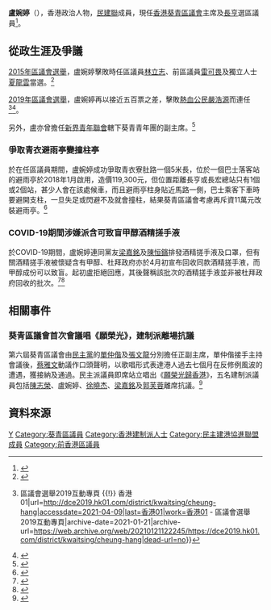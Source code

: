 {{undue}}
{{not|盧綺婷}}
{{Infobox_Officeholder
| name = 盧婉婷
| honorific-suffix = 議員
| native_name = Lo Yuen-ting
| native_name_lang = en
| image = 
| office = [[葵青區議會|葵青區議會]]主席
| term_start = 2022年1月25日
| term_end = 
| 1blankname = [[民政事務專員|民政事務專員]]
| 1namedata = [[鄭健|鄭健]]
| vicechairman1 = [[陳志榮_(區議員)|陳志榮]]
| predecessor1 = [[梁錦威|梁錦威]]
| office2 = [[葵青區議會|葵青區議會]]議員
| term_start2 = 2016年1月1日
| term_end2 = 
| constituency2  = [[長亨_(選區)|長亨]]
| predecessor2 = [[林立志|林立志]]
| successor2 =
| majority2 = [[2015年香港區議會選舉|2015年]]：2,814 (56.45%)<br>[[2019年香港區議會選舉|2019年]]：3,759 (53.48%)
| date of birth = 
| date of death =
| party = {{DAB/short}}
| otherparty = 
| spouse = 
| relatives = 
| residence = {{HKG}}
| educate = 
| past = 
| work = 
| blank1= 議員辦事處地址	
| data1= [[青衣島|青衣]][[長亨邨|長亨邨]]亨麗樓地下2A室
}}

'''盧婉婷'''（{{lang-en|Lo Yuen-ting}}），香港政治人物，[[民建聯|民建聯]]成員，現任[[香港|香港]][[葵青區議會|葵青區議會]]主席及[[長亨_(選區)|長亨]]選區議員<ref>{{Cite web |url=https://www.districtcouncils.gov.hk/kwt/tc_chi/members/info/dc_member_list_detail.php?member_id=2582 |title=葵青區議會議員資料 |access-date=2020-12-19 |archive-date=2021-07-12 |archive-url=https://web.archive.org/web/20210712034506/https://www.districtcouncils.gov.hk/kwt/tc_chi/members/info/dc_member_list_detail.php?member_id=2582 |dead-url=no }}</ref>。

==從政生涯及爭議==
[[2015年區議會選舉|2015年區議會選舉]]，盧婉婷擊敗時任區議員[[林立志|林立志]]、前區議員[[雷可畏|雷可畏]]及獨立人士[[夏龍雲|夏龍雲]]當選。<ref name="TheStandNews-20151123">{{cite web|title=13%區議員不足30歲　年輕勢力抬頭　政黨紛裁培少壯派|url=https://www.thestandnews.com/politics/13-%E5%8D%80%E8%AD%B0%E5%93%A1%E4%B8%8D%E8%B6%B330%E6%AD%B2-%E5%B9%B4%E8%BC%95%E5%8B%A2%E5%8A%9B%E6%8A%AC%E9%A0%AD-%E6%94%BF%E9%BB%A8%E7%B4%9B%E8%A3%81%E5%9F%B9%E5%B0%91%E5%A3%AF%E6%B4%BE/|accessdate=2020-08-09|date=2015-11-23|work=立場新聞|archive-date=2020-08-06|archive-url=https://web.archive.org/web/20200806071350/https://www.thestandnews.com/politics/13-%E5%8D%80%E8%AD%B0%E5%93%A1%E4%B8%8D%E8%B6%B330%E6%AD%B2-%E5%B9%B4%E8%BC%95%E5%8B%A2%E5%8A%9B%E6%8A%AC%E9%A0%AD-%E6%94%BF%E9%BB%A8%E7%B4%9B%E8%A3%81%E5%9F%B9%E5%B0%91%E5%A3%AF%E6%B4%BE/|dead-url=no}}</ref>

[[2019年區議會選舉|2019年區議會選舉]]，盧婉婷再以接近五百票之差，擊敗[[熱血公民|熱血公民]][[嚴浩源|嚴浩源]]而連任<ref>{{Cite web|title=長亨{{!}} 區議會選舉2019互動專頁 {{!}} 香港01|url=http://dce2019.hk01.com/district/kwaitsing/cheung-hang|accessdate=2021-04-09|last=香港01|work=香港01 - 區議會選舉2019互動專頁|archive-date=2021-01-21|archive-url=https://web.archive.org/web/20210121122245/https://dce2019.hk01.com/district/kwaitsing/cheung-hang|dead-url=no}}</ref><ref>{{Cite web|title=無綫新聞 - 2019區議會選舉候選人簡介新界葵青區十|url=https://news.tvb.com/local/5dd743b4e60383771a87fb9c/|accessdate=2021-04-09|work=news.tvb.com}}</ref>。

另外，盧亦曾擔任[[新界青年聯會|新界青年聯會]]轄下葵青青年團的副主席。<ref name="AppleDaily-20191105">{{cite web|title=【區選光復香港●大白田東】民建聯底扮撐時代革命 鎅票黨訂場後no show阻民主派宣傳|url=https://hk.appledaily.com/local/20191105/EY2WVVJCPGLVKX2P6ENN5LS5XU/|accessdate=2020-08-09|date=2019-11-05|work=蘋果日報 (香港)|archive-date=2020-07-14|archive-url=https://web.archive.org/web/20200714104445/https://hk.appledaily.com/local/20191105/EY2WVVJCPGLVKX2P6ENN5LS5XU/|dead-url=no}}</ref>

===爭取青衣避雨亭變撞柱亭===
於在任區議員期間，盧婉婷成功爭取青衣寮肚路一個5米長，位於一個巴士落客站的避雨亭於2018年1月啟用，造價119,300元，但位置距離長亨或長宏總站只有1個或2個站，甚少人會在該處候車，而且避雨亭柱身貼近馬路一側，巴士乘客下車時要避開支柱，一旦失足或閃避不及就會撞柱，結果葵青區議會考慮再斥資11萬元改裝避雨亭。<ref name="AppleDaily-20181109">{{cite web|title=民建聯「成功爭取」避雨亭變撞柱亭  12萬建造　11萬補鑊|url=https://hk.news.appledaily.com/local/20181109/RTCG6AVWOWXCDYVPJJQCC3MT4I/|accessdate=2020-08-09|date=2018-11-09|work=蘋果日報 (香港)|archive-date=2020-07-15|archive-url=https://web.archive.org/web/20200715070930/https://hk.news.appledaily.com/local/20181109/RTCG6AVWOWXCDYVPJJQCC3MT4I/|dead-url=no}}</ref>

===COVID-19期間涉嫌派含可致盲甲醇酒精搓手液===
於COVID-19期間，盧婉婷連同黨友[[梁嘉銘_(區議員)|梁嘉銘]]及[[陳恒鑌|陳恒鑌]]排發酒精搓手液及口罩，但有關酒精搓手液被懷疑含有甲醇、杜拜政府亦於4月初宣布回收同款酒精搓手液，而甲醇成份可以致盲。起初盧拒絕回應，其後聲稱該批次的酒精搓手液並非被杜拜政府回收的批次。<ref name="HK01-20200417">{{cite web|title=【新冠肺炎】疑派含甲醇酒精搓手液　民建聯區議員：非同一批次|url=https://www.hk01.com/%E6%94%BF%E6%83%85/462283/%E6%96%B0%E5%86%A0%E8%82%BA%E7%82%8E-%E7%96%91%E6%B4%BE%E5%90%AB%E7%94%B2%E9%86%87%E9%85%92%E7%B2%BE%E6%90%93%E6%89%8B%E6%B6%B2-%E6%B0%91%E5%BB%BA%E8%81%AF%E5%8D%80%E8%AD%B0%E5%93%A1-%E9%9D%9E%E5%90%8C%E4%B8%80%E6%89%B9%E6%AC%A1|accessdate=2020-08-09|date=2020-04-17|work=香港01|archive-date=2020-07-17|archive-url=https://web.archive.org/web/20200717045324/https://www.hk01.com/%E6%94%BF%E6%83%85/462283/%E6%96%B0%E5%86%A0%E8%82%BA%E7%82%8E-%E7%96%91%E6%B4%BE%E5%90%AB%E7%94%B2%E9%86%87%E9%85%92%E7%B2%BE%E6%90%93%E6%89%8B%E6%B6%B2-%E6%B0%91%E5%BB%BA%E8%81%AF%E5%8D%80%E8%AD%B0%E5%93%A1-%E9%9D%9E%E5%90%8C%E4%B8%80%E6%89%B9%E6%AC%A1|dead-url=no}}</ref><ref name="AppleDaily-20200418">{{cite web|title=民建聯派搓手液　疑含可致盲甲醇|url=https://hk.appledaily.com/local/20200418/56B72YKC2K6BEU3X5ITDZXULME/|accessdate=2020-08-09|date=2020-04-18|work=蘋果日報 (香港)|archive-date=2020-07-14|archive-url=https://web.archive.org/web/20200714151709/https://hk.appledaily.com/local/20200418/56B72YKC2K6BEU3X5ITDZXULME/|dead-url=no}}</ref>

==相關事件==
===葵青區議會首次會議唱《願榮光》，建制派離場抗議===
第六屆葵青區議會由[[民主黨_(香港)|民主黨]]的[[單仲偕|單仲偕]]及[[張文龍_(香港區議員)|張文龍]]分別擔任正副主席，單仲偕接手主持會議後，[[蔡雅文|蔡雅文]]動議作口頭聲明，以歌唱形式表達港人過去七個月在反修例風波的遭遇，獲接納及通過。民主派議員即席站立唱出《[[願榮光歸香港|願榮光歸香港]]》，五名建制派議員包括[[陳志榮_(區議員)|陳志榮]]、盧婉婷、[[徐曉杰|徐曉杰]]、[[梁嘉銘_(區議員)|梁嘉銘]]及[[郭芙蓉|郭芙蓉]]離席抗議。<ref>{{Cite web |url=https://www.thestandnews.com/politics/%E8%91%B5%E9%9D%92%E5%8D%80%E8%AD%B0%E6%9C%83%E9%A6%96%E6%AC%A1%E6%9C%83%E8%AD%B0%E5%94%B1-%E9%A1%98%E6%A6%AE%E5%85%89-%E5%BB%BA%E5%88%B6%E6%B4%BE%E9%9B%A2%E5%A0%B4%E6%8A%97%E8%AD%B0-%E6%A2%81%E7%BE%8E%E8%8A%AC%E6%96%A5%E6%8C%91%E6%88%B0%E4%B8%80%E5%9C%8B%E5%85%A9%E5%88%B6/ |title=立場新聞：葵青區議會首次會議唱《願榮光》　建制派離場抗議　梁美芬斥挑戰一國兩制 |access-date=2020-12-19 |archive-date=2020-01-08 |archive-url=https://web.archive.org/web/20200108184704/https://www.thestandnews.com/politics/%E8%91%B5%E9%9D%92%E5%8D%80%E8%AD%B0%E6%9C%83%E9%A6%96%E6%AC%A1%E6%9C%83%E8%AD%B0%E5%94%B1-%E9%A1%98%E6%A6%AE%E5%85%89-%E5%BB%BA%E5%88%B6%E6%B4%BE%E9%9B%A2%E5%A0%B4%E6%8A%97%E8%AD%B0-%E6%A2%81%E7%BE%8E%E8%8A%AC%E6%96%A5%E6%8C%91%E6%88%B0%E4%B8%80%E5%9C%8B%E5%85%A9%E5%88%B6/ |dead-url=no }}</ref>

==資料來源==
{{reflist}}

[[Category:盧姓|Y]]
[[Category:葵青區議員|Category:葵青區議員]]
[[Category:香港建制派人士|Category:香港建制派人士]]
[[Category:民主建港協進聯盟成員|Category:民主建港協進聯盟成員]]
[[Category:前香港區議員|Category:前香港區議員]]